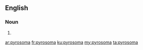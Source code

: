 ==English==

===Noun===
{{head|en|plural}}

# {{plural of|pyrosome|lang=en|nocat=1}}

[[ar:pyrosoma]]
[[fr:pyrosoma]]
[[ku:pyrosoma]]
[[my:pyrosoma]]
[[ta:pyrosoma]]